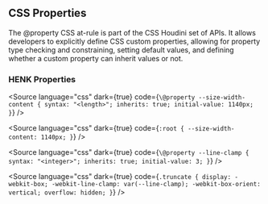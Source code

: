 
<Meta title="Tokens/Properties" />

## CSS Properties

The @property CSS at-rule is part of the CSS Houdini set of APIs. It allows developers to explicitly define CSS custom properties, allowing for property type checking and constraining, setting default values, and defining whether a custom property can inherit values or not.

### HENK Properties

<Source
    language="css"
    dark={true}
    code={`
\@property --size-width-content {
  syntax: "<length>";
  inherits: true;
  initial-value: 1140px;
}
`}
/>

<Source
    language="css"
    dark={true}
    code={`
:root {
  --size-width-content: 1140px;
}
`}
/>

<Source
    language="css"
    dark={true}
    code={`
\@property --line-clamp {
  syntax: "<integer>";
  inherits: true;
  initial-value: 3;
}
`}
/>

<Source
    language="css"
    dark={true}
    code={`
.truncate {
  display: -webkit-box;
  -webkit-line-clamp: var(--line-clamp);
  -webkit-box-orient: vertical;
  overflow: hidden;
}
`}
/>
